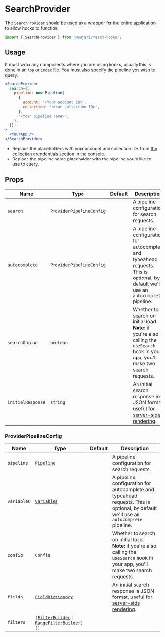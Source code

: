 
<SEO title="SearchProvider" description="The SearchProvider component..." />

# SearchProvider

The `SearchProvider` should be used as a wrapper for the entire application to allow hooks to function.

```js
import { SearchProvider } from '@sajari/react-hooks';
```

## Usage

It must wrap any components where you are using hooks, usually this is done in an `App` or `index` file. You must also specify the pipeline you wish to query.

```jsx live=false
<SearchProvider
  search={{
    pipeline: new Pipeline(
      {
        account: '<Your account ID>',
        collection: '<Your collection ID>',
      },
      '<Your pipeline name>',
    ),
  }}
>
  <YourApp />
</SearchProvider>
```

- Replace the placeholders with your account and collection IDs from [the collection crendentials section](https://www.sajari.com/console/collection/credentials) in the console.
- Replace the pipeline name placeholder with the pipeline you'd like to use to query.

## Props

| Name              | Type                     | Default | Description                                                                                                                            |
| ----------------- | ------------------------ | ------- | -------------------------------------------------------------------------------------------------------------------------------------- |
| `search`          | `ProviderPipelineConfig` |         | A pipeline configuration for search requests.                                                                                          |
| `autocomplete`    | `ProviderPipelineConfig` |         | A pipeline configuration for autocomplete and typeahead requests. This is optional, by default we'll use an `autocomplete` pipeline.   |
| `searchOnLoad`    | `boolean`                |         | Whether to search on initial load. **Note:** if you're also calling the `useSearch` hook in your app, you'll make two search requests. |
| `initialResponse` | `string`                 |         | An initial search response in JSON format, useful for [server-side rendering](/ssr).                                                   |

### ProviderPipelineConfig

| Name        | Type                                                                                                       | Default | Description                                                                                                                            |
| ----------- | ---------------------------------------------------------------------------------------------------------- | ------- | -------------------------------------------------------------------------------------------------------------------------------------- |
| `pipeline`  | [`Pipeline`](/classes/pipeline)                                                                            |         | A pipeline configuration for search requests.                                                                                          |
| `variables` | [`Variables`](/classes/variables)                                                                          |         | A pipeline configuration for autocomplete and typeahead requests. This is optional, by default we'll use an `autocomplete` pipeline.   |
| `config`    | [`Config`](/classes/config)                                                                                |         | Whether to search on initial load. **Note:** if you're also calling the `useSearch` hook in your app, you'll make two search requests. |
| `fields`    | [`FieldDictionary`](/classes/fielddictionary)                                                              |         | An initial search response in JSON format, useful for [server-side rendering](/ssr).                                                   |
| `filters`   | `(`[`FilterBuilder`](/classes/filterbuilder) `\|` [`RangeFilterBuilder`](/classes/rangefilterbuilder)`)[]` |         |                                                                                                                                        |

